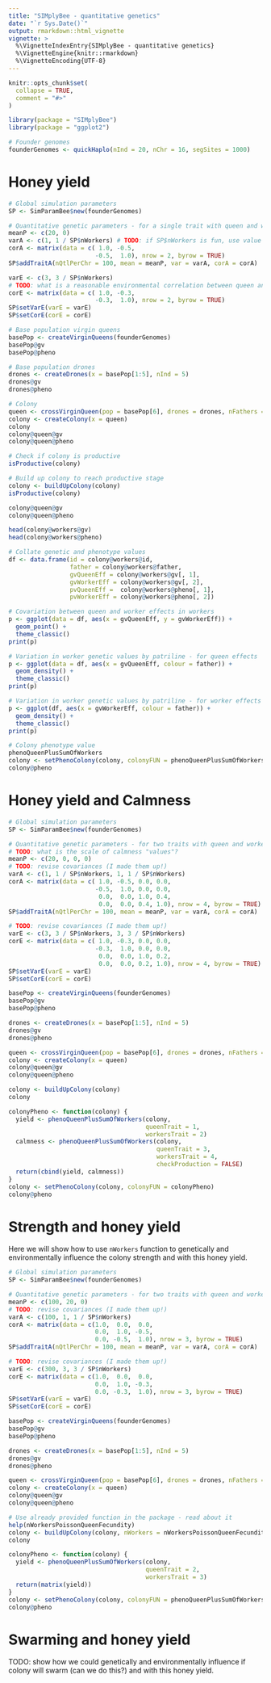 ```yaml
---
title: "SIMplyBee - quantitative genetics"
date: "`r Sys.Date()`"
output: rmarkdown::html_vignette
vignette: >
  %\VignetteIndexEntry{SIMplyBee - quantitative genetics}
  %\VignetteEngine{knitr::rmarkdown}
  %\VignetteEncoding{UTF-8}
---
```


```r
knitr::opts_chunk$set(
  collapse = TRUE,
  comment = "#>"
)
```

```r
library(package = "SIMplyBee")
library(package = "ggplot2")
```

```r
# Founder genomes
founderGenomes <- quickHaplo(nInd = 20, nChr = 16, segSites = 1000)
```

# Honey yield 

```r
# Global simulation parameters
SP <- SimParamBee$new(founderGenomes)

# Quantitative genetic parameters - for a single trait with queen and worker genetic effects
meanP <- c(20, 0)
varA <- c(1, 1 / SP$nWorkers) # TODO: if SP$nWorkers is fun, use value here!
corA <- matrix(data = c( 1.0, -0.5, 
                        -0.5,  1.0), nrow = 2, byrow = TRUE)
SP$addTraitA(nQtlPerChr = 100, mean = meanP, var = varA, corA = corA)

varE <- c(3, 3 / SP$nWorkers)
# TODO: what is a reasonable environmental correlation between queen and worker effects?
corE <- matrix(data = c( 1.0, -0.3, 
                        -0.3,  1.0), nrow = 2, byrow = TRUE)
SP$setVarE(varE = varE)
SP$setCorE(corE = corE)
```

```r
# Base population virgin queens
basePop <- createVirginQueens(founderGenomes)
basePop@gv
basePop@pheno
```

```r
# Base population drones
drones <- createDrones(x = basePop[1:5], nInd = 5)
drones@gv
drones@pheno
```

```r
# Colony
queen <- crossVirginQueen(pop = basePop[6], drones = drones, nFathers = 5)
colony <- createColony(x = queen)
colony
colony@queen@gv
colony@queen@pheno
```

```r
# Check if colony is productive
isProductive(colony)

# Build up colony to reach productive stage
colony <- buildUpColony(colony)
isProductive(colony)
```

```r
colony@queen@gv
colony@queen@pheno

head(colony@workers@gv)
head(colony@workers@pheno)
```

```r
# Collate genetic and phenotype values
df <- data.frame(id = colony@workers@id,
                 father = colony@workers@father,
                 gvQueenEff = colony@workers@gv[, 1],
                 gvWorkerEff = colony@workers@gv[, 2],
                 pvQueenEff =  colony@workers@pheno[, 1],
                 pvWorkerEff = colony@workers@pheno[, 2])
```

```r
# Covariation between queen and worker effects in workers
p <- ggplot(data = df, aes(x = gvQueenEff, y = gvWorkerEff)) +
  geom_point() +
  theme_classic()
print(p)
```

```r
# Variation in worker genetic values by patriline - for queen effects
p <- ggplot(data = df, aes(x = gvQueenEff, colour = father)) +
  geom_density() +
  theme_classic()
print(p)
```

```r
# Variation in worker genetic values by patriline - for worker effects
p <- ggplot(df, aes(x = gvWorkerEff, colour = father)) +
  geom_density() +
  theme_classic()
print(p)
```

```r
# Colony phenotype value
phenoQueenPlusSumOfWorkers
colony <- setPhenoColony(colony, colonyFUN = phenoQueenPlusSumOfWorkers)
colony@pheno
```

# Honey yield and Calmness

```r
# Global simulation parameters
SP <- SimParamBee$new(founderGenomes)

# Quantitative genetic parameters - for two traits with queen and worker genetic effects
# TODO: what is the scale of calmness "values"?
meanP <- c(20, 0, 0, 0)
# TODO: revise covariances (I made them up!)
varA <- c(1, 1 / SP$nWorkers, 1, 1 / SP$nWorkers)
corA <- matrix(data = c( 1.0, -0.5, 0.0, 0.0, 
                        -0.5,  1.0, 0.0, 0.0,
                         0.0,  0.0, 1.0, 0.4,
                         0.0,  0.0, 0.4, 1.0), nrow = 4, byrow = TRUE)
SP$addTraitA(nQtlPerChr = 100, mean = meanP, var = varA, corA = corA)

# TODO: revise covariances (I made them up!)
varE <- c(3, 3 / SP$nWorkers, 3, 3 / SP$nWorkers)
corE <- matrix(data = c( 1.0, -0.3, 0.0, 0.0,
                        -0.3,  1.0, 0.0, 0.0,
                         0.0,  0.0, 1.0, 0.2,
                         0.0,  0.0, 0.2, 1.0), nrow = 4, byrow = TRUE)
SP$setVarE(varE = varE)
SP$setCorE(corE = corE)
```

```r
basePop <- createVirginQueens(founderGenomes)
basePop@gv
basePop@pheno
```

```r
drones <- createDrones(x = basePop[1:5], nInd = 5)
drones@gv
drones@pheno
```

```r
queen <- crossVirginQueen(pop = basePop[6], drones = drones, nFathers = 5)
colony <- createColony(x = queen)
colony@queen@gv
colony@queen@pheno
```

```r
colony <- buildUpColony(colony)
colony
```

```r
colonyPheno <- function(colony) {
  yield <- phenoQueenPlusSumOfWorkers(colony,
                                      queenTrait = 1,
                                      workersTrait = 2)
  calmness <- phenoQueenPlusSumOfWorkers(colony,
                                         queenTrait = 3,
                                         workersTrait = 4,
                                         checkProduction = FALSE)
  return(cbind(yield, calmness))
}
colony <- setPhenoColony(colony, colonyFUN = colonyPheno)
colony@pheno
```

# Strength and honey yield

Here we will show how to use `nWorkers` function to genetically and environmentally influence the colony strength and with this honey yield.

```r
# Global simulation parameters
SP <- SimParamBee$new(founderGenomes)

# Quantitative genetic parameters - for two traits with queen and worker genetic effects
meanP <- c(100, 20, 0)
# TODO: revise covariances (I made them up!)
varA <- c(100, 1, 1 / SP$nWorkers)
corA <- matrix(data = c(1.0,  0.0,  0.0,
                        0.0,  1.0, -0.5, 
                        0.0, -0.5,  1.0), nrow = 3, byrow = TRUE)
SP$addTraitA(nQtlPerChr = 100, mean = meanP, var = varA, corA = corA)

# TODO: revise covariances (I made them up!)
varE <- c(300, 3, 3 / SP$nWorkers)
corE <- matrix(data = c(1.0,  0.0,  0.0,
                        0.0,  1.0, -0.3,
                        0.0, -0.3,  1.0), nrow = 3, byrow = TRUE)
SP$setVarE(varE = varE)
SP$setCorE(corE = corE)
```

```r
basePop <- createVirginQueens(founderGenomes)
basePop@gv
basePop@pheno
```

```r
drones <- createDrones(x = basePop[1:5], nInd = 5)
drones@gv
drones@pheno
```

```r
queen <- crossVirginQueen(pop = basePop[6], drones = drones, nFathers = 5)
colony <- createColony(x = queen)
colony@queen@gv
colony@queen@pheno
```

```r
# Use already provided function in the package - read about it
help(nWorkersPoissonQueenFecundity)
colony <- buildUpColony(colony, nWorkers = nWorkersPoissonQueenFecundity)
colony
```

```r
colonyPheno <- function(colony) {
  yield <- phenoQueenPlusSumOfWorkers(colony,
                                      queenTrait = 2,
                                      workersTrait = 3)
  return(matrix(yield))
}
colony <- setPhenoColony(colony, colonyFUN = phenoQueenPlusSumOfWorkers)
colony@pheno
```

# Swarming and honey yield

TODO: show how we could genetically and environmentally influence if colony will swarm (can we do this?) and with this honey yield.
